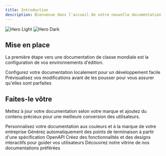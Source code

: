 ```yaml
---
title: Introduction
description: Bienvenue dans l'accueil de votre nouvelle documentation
---
```


<img className="block dark:hidden" src="/images/hero-light.png" alt="Hero Light" />

<img className="hidden dark:block" src="/images/hero-dark.png" alt="Hero Dark" />

## Mise en place

La première étape vers une documentation de classe mondiale est la configuration de vos environnements d'édition.

<CardGroup cols={2}>
  <Card title="Edit Your Docs" icon="pen-to-square" href="https://mintlify.com/docs/quickstart">
    Configurez votre documentation localement pour un développement facile
  </Card>

  <Card title="Preview Changes" icon="image" href="https://mintlify.com/docs/development">
    Prévisualisez vos modifications avant de les pousser pour vous assurer qu'elles sont parfaites
  </Card>
</CardGroup>

## Faites-le vôtre

Mettez à jour votre documentation selon votre marque et ajoutez du contenu précieux pour une meilleure conversion des utilisateurs.

<CardGroup cols={2}>
  <Card title="Customize Style" icon="palette" href="https://mintlify.com/docs/settings/global">
    Personnalisez votre documentation aux couleurs et à la marque de votre entreprise
  </Card>

  <Card title="Reference APIs" icon="code" href="https://mintlify.com/docs/api-playground/openapi">
    Générez automatiquement des points de terminaison à partir d'une spécification OpenAPI
  </Card>

  <Card title="Add Components" icon="screwdriver-wrench" href="https://mintlify.com/docs/content/components/accordions">
    Créez des fonctionnalités et des designs interactifs pour guider vos utilisateurs
  </Card>

  <Card title="Get Inspiration" icon="stars" href="https://mintlify.com/customers">
    Découvrez notre vitrine de nos documentations préférées
  </Card>
</CardGroup>
